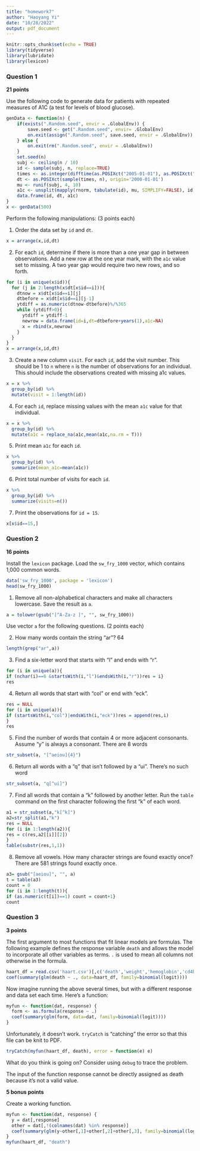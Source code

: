 ```yaml
---
title: "homework7"
author: "Haoyang Yi"
date: "10/28/2022"
output: pdf_document
---
```


```r
knitr::opts_chunk$set(echo = TRUE)
library(tidyverse)
library(lubridate)
library(lexicon)
```

### Question 1 ###

**21 points**

Use the following code to generate data for patients with repeated measures of A1C (a test for levels of blood glucose).

```r
genData <- function(n) {
    if(exists(".Random.seed", envir = .GlobalEnv)) {
        save.seed <- get(".Random.seed", envir= .GlobalEnv)
        on.exit(assign(".Random.seed", save.seed, envir = .GlobalEnv))
    } else {
        on.exit(rm(".Random.seed", envir = .GlobalEnv))
    }
    set.seed(n)
    subj <- ceiling(n / 10)
    id <- sample(subj, n, replace=TRUE)
    times <- as.integer(difftime(as.POSIXct("2005-01-01"), as.POSIXct("2000-01-01"), units='secs'))
    dt <- as.POSIXct(sample(times, n), origin='2000-01-01')
    mu <- runif(subj, 4, 10)
    a1c <- unsplit(mapply(rnorm, tabulate(id), mu, SIMPLIFY=FALSE), id)
    data.frame(id, dt, a1c)
}
x <- genData(500)
```

Perform the following manipulations: (3 points each)

1. Order the data set by `id` and `dt`.
```r
x = arrange(x,id,dt)
```
2. For each `id`, determine if there is more than a one year gap in between observations.  Add a new row at the one year mark, with the `a1c` value set to missing.  A two year gap would require two new rows, and so forth.
```r
for (i in unique(x$id)){
  for (j in 2:length(x$dt[x$id==i])){
    dtnow = x$dt[x$id==i][j]
    dtbefore = x$dt[x$id==i][j-1]
    ytdiff = as.numeric(dtnow-dtbefore)%/%365
    while (ytdiff>0){
      ytdiff = ytdiff-1
      newrow = data.frame(id=i,dt=dtbefore+years(1),a1c=NA)
      x = rbind(x,newrow)
    }
  }
}
x = arrange(x,id,dt)
```
3. Create a new column `visit`.  For each `id`, add the visit number.  This should be 1 to `n` where `n` is the number of observations for an individual.  This should include the observations created with missing a1c values.

```r
x = x %>%
  group_by(id) %>%
  mutate(visit = 1:length(id))
```
4. For each `id`, replace missing values with the mean `a1c` value for that individual.
```r
x = x %>%
  group_by(id) %>%
  mutate(a1c = replace_na(a1c,mean(a1c,na.rm = T)))
```
5. Print mean `a1c` for each `id`.
```r
x %>%
  group_by(id) %>%
  summarize(mean_a1c=mean(a1c))

```
6. Print total number of visits for each `id`.
```r
x %>%
  group_by(id) %>%
  summarize(visits=n())
```
7. Print the observations for `id = 15`.
```r
x[x$id==15,]
```
### Question 2 ###

**16 points**

Install the `lexicon` package. Load the `sw_fry_1000` vector, which contains 1,000 common words.

```r
data('sw_fry_1000', package = 'lexicon')
head(sw_fry_1000)
```

1. Remove all non-alphabetical characters and make all characters lowercase. Save the result as `a`.

```r
a = tolower(gsub("[^A-Za-z ]", "", sw_fry_1000))
```

Use vector `a` for the following questions. (2 points each)

2. How many words contain the string "ar"?
 64
```r
length(grep("ar",a))
```

3. Find a six-letter word that starts with "l" and ends with "r".

```r
for (i in unique(a)){
if (nchar(i)==6 &startsWith(i,"l")&endsWith(i,"r"))res = i}
res
```

4. Return all words that start with "col" or end with "eck".

```r
res = NULL
for (i in unique(a)){
if (startsWith(i,"col")|endsWith(i,"eck"))res = append(res,i)
}
res
```

5. Find the number of words that contain 4 or more adjacent consonants. Assume "y" is always a consonant.
  There are 8 words
```r

str_subset(a, "[^aeiou]{4}")


```

6. Return all words with a "q" that isn't followed by a "ui".
   There's no such word
```r
str_subset(a, "q[^ui]")
```

7. Find all words that contain a "k" followed by another letter. Run the `table` command on the first character following the first "k" of each word.

```r
a1 = str_subset(a,"k[^k]")
a2=str_split(a1,"k")
res = NULL
for (i in 1:length(a2)){
res = c(res,a2[[i]][2])  
}
table(substr(res,1,1))
```

8. Remove all vowels. How many character strings are found exactly once?
There are 581 strings found exactly once.
```r
a3= gsub("[aeiou]", "", a)
t = table(a3)
count = 0
for (i in 1:length(t)){
if (as.numeric(t[i])==1) count = count+1}
count
```

### Question 3 ###

**3 points**

The first argument to most functions that fit linear models are formulas.  The following example defines the response variable `death` and allows the model to incorporate all other variables as terms. `.` is used to mean all columns not otherwise in the formula.

```r

haart_df = read.csv('haart.csv')[,c('death','weight','hemoglobin','cd4baseline')]
coef(summary(glm(death ~ ., data=haart_df, family=binomial(logit))))
```

Now imagine running the above several times, but with a different response and data set each time.  Here's a function:

```r
myfun <- function(dat, response) {
  form <- as.formula(response ~ .)
  coef(summary(glm(form, data=dat, family=binomial(logit))))
}
```

Unfortunately, it doesn't work. `tryCatch` is "catching" the error so that this file can be knit to PDF.

```r
tryCatch(myfun(haart_df, death), error = function(e) e)
```

What do you think is going on?  Consider using `debug` to trace the problem.

The input of the function response cannot be directly assigned as death because it's not a valid value.

**5 bonus points**

Create a working function.
```r
myfun <- function(dat, response) {
  y = dat[,response]
  other = dat[,!(colnames(dat) %in% response)]
  coef(summary(glm(y~other[,1]+other[,2]+other[,3], family=binomial(logit))))
}
myfun(haart_df, "death")
````
